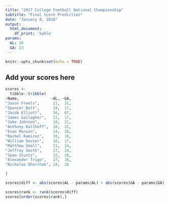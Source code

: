 ```yaml
---
title: "2017 College Football National Championship"
subtitle: "Final Score Prediction"
date: "January 8, 2018"
output: 
  html_document:
    df_print: 'kable'
params:
  AL: 26
  GA: 23
---
```


```r
knitr::opts_chunk$set(echo = TRUE)
```

## Add your scores here

```r
scores <- 
  tibble::tribble(
~Name,              ~AL, ~GA,
"Jason Freels",      21,  31,
"Spencer Butt",      24,  17,
"Jacob Elliott",     56,  07,
"James Gallagher",   23,  17,
"Jake Johnson",      18,  21,
"Anthony Kallhoff",  38,  31,
"Evan Munson",       14,  28,
"Rachel Ramirez",    30,  18,
"William Sevier",    10,  17,
"Matthew Small",     21,  24,
"Jeffrey Smith",     27,  24,
"Sean Stuntz",       32,  28,
"Alexander Trigo",   27,  16,
"Nicholas Uhorchak", 24,  28

)
```

```r
scores$diff <- abs(scores$AL - params$AL) + abs(scores$GA - params$GA)

scores$rank <- rank(scores$diff)
scores[order(scores$rank),]
```
